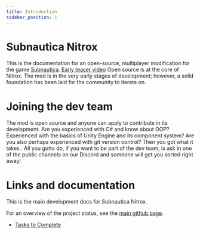 ```yaml
---
title: Introduction
sidebar_position: 1
---
```


# Subnautica Nitrox

This is the documentation for an open-source, multiplayer modification for the game [Subnautica](https://unknownworlds.com/subnautica/). [Early teaser video](https://www.youtube.com/watch?v=Mw1lzj5l2zk)
Open source is at the core of Nitrox. The mod is in the very early stages of development; however, a solid foundation has been laid for the community to iterate on.

# Joining the dev team

The mod is open source and anyone can apply to contribute in its development. Are you experienced with C# and know about OOP? Experienced with the basics of Unity Engine and its component system? Are you also perhaps experienced with git version control? Then you got what it takes . All you gotta do, if you want to be part of the dev team, is ask in one of the public channels on our Discord and someone will get you sorted right away!

# Links and documentation

This is the main development docs for Subnautica Nitrox.<br />

For an overview of the project status, see the [main github page](https://github.com/SubnauticaNitrox/Nitrox).

- [Tasks to Complete](https://trello.com/b/lNa9jUWc/subnautica-nitrox)
